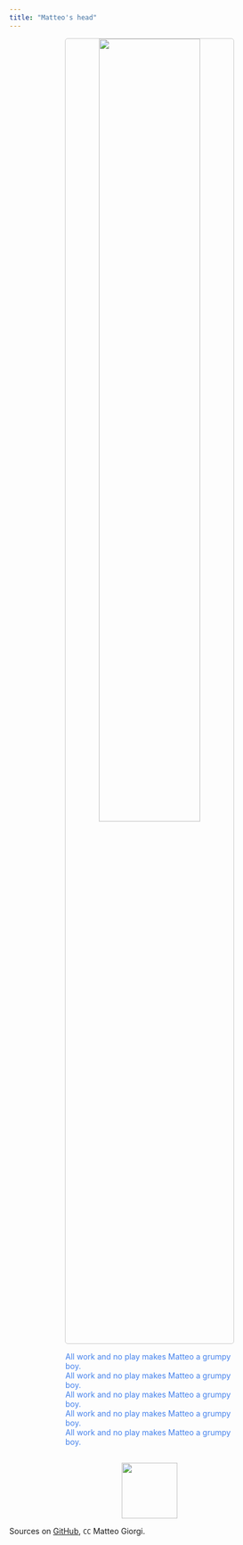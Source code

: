 ```yaml
---
title: "Matteo's head"
---
```









<p align="center">
  <img width="60%" style="border:1px solid #CCCCCC; border-radius: 5px; margin-top:0%" src="assets/jack.png"/>
</p>

<div class="boxed"; style="color:#4582EC; margin-top:5px; margin-left:20%; margin-right:20%">
All work and no play makes Matteo a grumpy boy.</br>
All work and no play makes Matteo a grumpy boy.</br>
All work and no play makes Matteo a grumpy boy.</br>
All work and no play makes Matteo a grumpy boy.</br>
All work and no play makes Matteo a grumpy boy.</br>
</div>

<p align="center">
  <img style="margin-top:3%" height="100" src="assets/alien.gif"/>
</p>

<div class="footer">
  <p>Sources on <a href="https://github.com/MatteoGiorgi/matteogiorgi.github.io">GitHub</a>, <code>CC</code> Matteo Giorgi.</p>
</div>
